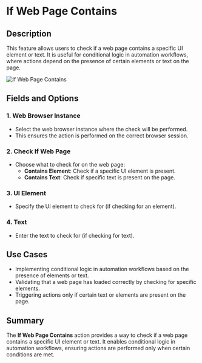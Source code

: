 # If Web Page Contains  

## Description

This feature allows users to check if a web page contains a specific UI element or text. It is useful for conditional logic in automation workflows, where actions depend on the presence of certain elements or text on the page.  

![If Web Page Contains](../assets/browser-automation/if-web-page-contains.png)  

## Fields and Options  

### 1. **Web Browser Instance**

- Select the web browser instance where the check will be performed.  
- This ensures the action is performed on the correct browser session.  

### 2. **Check If Web Page**

- Choose what to check for on the web page:  
  - **Contains Element**: Check if a specific UI element is present.  
  - **Contains Text**: Check if specific text is present on the page.  

### 3. **UI Element**

- Specify the UI element to check for (if checking for an element).  

### 4. **Text**

- Enter the text to check for (if checking for text).  

## Use Cases

- Implementing conditional logic in automation workflows based on the presence of elements or text.  
- Validating that a web page has loaded correctly by checking for specific elements.  
- Triggering actions only if certain text or elements are present on the page.  

## Summary

The **If Web Page Contains** action provides a way to check if a web page contains a specific UI element or text. It enables conditional logic in automation workflows, ensuring actions are performed only when certain conditions are met.